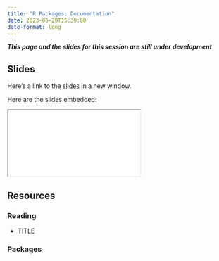 ```yaml
---
title: "R Packages: Documentation"
date: 2023-06-20T15:30:00
date-format: long
---
```


***This page and the slides for this session are still under development***

## Slides

Here's a link to the [slides](/slides/08-documentation/index.qmd){target="_blank"} in a new window. 

Here are the slides embedded:

<iframe class="slide-deck ar3x2" src="/slides/08-documentation/index.html" title="08-documentation slides">
</iframe>

## Resources

### Reading

- TITLE

  <LINK>


### Packages
